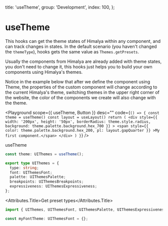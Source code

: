 
  title: 'useTheme',
  group: 'Development',
  index: 100,
};

# useTheme

This hooks can get the theme states of Himalya within any component, and can track changes in states.
In the default scenario (you haven't changed the `themeType`), hooks gets the same value as `Themes.getPresets`.

Usually the components from Himalya are already added with theme states, you don't need to change it,
this hooks just helps you to build your own components using Himalya's themes.

Notice in the example below that after we define the component using Theme,
the properties of the custom component will change according to the current Himalya's theme,
switching themes in the upper right corner of the website, the color of the components we create will also change with the theme.

<Playground
  scope={{ useTheme, Button }}
  desc=""
  code={`
() => {
  const theme = useTheme()
  const layout = useLayout()
  return (
    <div style={{
        width: '200px',
        height: '50px',
        borderRadius: theme.style.radius,
        background: theme.palette.background.hex_700
      }}
    >
      <span style={{
          color: theme.palette.background.hex_200,
          pl: layout.gapQuarter
        }}
      >My first component.</span>
    </div>
  )
}
`}
/>

<Attributes edit="/app/hooks/use-theme.mdx">
<Attributes.Title>useTheme</Attributes.Title>

```ts
const theme: UIThemes = useTheme();

export type UIThemes = {
  type: string;
  font: UIThemesFont;
  palette: UIThemesPalette;
  breakpoints: UIThemesBreakpoints;
  expressiveness: UIThemesExpressiveness;
};
```

<Attributes.Title>Get preset types</Attributes.Title>

```ts
import { UIThemes, UIThemesFont, UIThemesPalette, UIThemesExpressiveness } from '@himalaya-ui/core';

const myFontTheme: UIThemesFont = {};
```

</Attributes>
